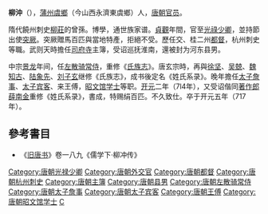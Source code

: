 '''柳沖'''（{{Bd|7世纪|？|717年|catIdx=L}}），[[蒲州_(北周)|蒲州]][[虞乡县|虞鄉]]（今山西永濟東虞鄉）人，[[唐朝|唐朝]][[官员|官员]]。

隋代饒州刺史[[柳莊|柳莊]]的曾孫。博學，通世族家谱。[[貞觀_(唐朝)|貞觀]]年間，官至[[光祿少卿|光祿少卿]]，並持節出使[[突厥|突厥]]。突厥贈馬百匹與當地特產，拒絕不受。歷任交、桂二州[[都督|都督]]，杭州刺史等職。武则天時擔任[[司府寺|司府寺]]主簿，受诏巡抚淮南，還被封为河东县男。

中宗[[景龙|景龙]]年间，任[[左散骑常侍|左散骑常侍]]，重修《[[氏族志|氏族志]]》。唐玄宗時，再與[[徐坚|徐坚]]、[[吴兢|吴兢]]、[[魏知古|魏知古]]、[[陆象先|陆象先]]、[[刘子玄|刘子玄]]继修《氏族志》，成书後定名《姓氏系录》。晚年擔任[[太子詹事|太子詹事]]、[[太子宾客|太子宾客]]、来王傅，[[昭文馆学士|昭文馆学士]]等职。[[开元|开元]]二年（7l4年），又受诏偕同[[著作郎|著作郎]][[薛南金|薛南金]]重修《姓氏系录》，書成，特赐绢百匹。不久致仕。卒于开元五年（717年）。
{{wikisource author}}

==參考書目==
* 《[[旧唐书|旧唐书]]》卷一八九《儒学下·柳冲传》

{{唐朝官员小作品}}
{{DEFAULTSORT:L}}
[[Category:唐朝光禄少卿|Category:唐朝光禄少卿]]
[[Category:唐朝外交官|Category:唐朝外交官]]
[[Category:唐朝都督|Category:唐朝都督]]
[[Category:唐朝杭州刺史|Category:唐朝杭州刺史]]
[[Category:唐朝主簿|Category:唐朝主簿]]
[[Category:唐朝县男|Category:唐朝县男]]
[[Category:唐朝左散骑常侍|Category:唐朝左散骑常侍]]
[[Category:唐朝太子詹事|Category:唐朝太子詹事]]
[[Category:唐朝太子宾客|Category:唐朝太子宾客]]
[[Category:唐朝王傅|Category:唐朝王傅]]
[[Category:唐朝昭文馆学士|Category:唐朝昭文馆学士]]
[[Category:河东柳氏|C]]